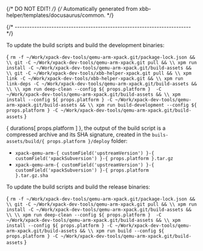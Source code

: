 {/* DO NOT EDIT! */}
{/* Automatically generated from xbb-helper/templates/docusaurus/common. */}




{/* ------------------------------------------------------------------------ */}

To update the build scripts and build the development binaries:

<CodeBlock language="sh"> {
`rm -f ~/Work/xpack-dev-tools/qemu-arm-xpack.git/package-lock.json && \\
git -C ~/Work/xpack-dev-tools/qemu-arm-xpack.git pull && \\
xpm run install -C ~/Work/xpack-dev-tools/qemu-arm-xpack.git/build-assets && \\
git -C ~/Work/xpack-dev-tools/xbb-helper-xpack.git pull && \\
xpm link -C ~/Work/xpack-dev-tools/xbb-helper-xpack.git && \\
xpm run link-deps -C ~/Work/xpack-dev-tools/qemu-arm-xpack.git/build-assets && \\
\\
xpm run deep-clean --config ${ props.platform }  -C ~/Work/xpack-dev-tools/qemu-arm-xpack.git/build-assets && \\
xpm install --config ${ props.platform } -C ~/Work/xpack-dev-tools/qemu-arm-xpack.git/build-assets && \\
xpm run build-development --config ${ props.platform } -C ~/Work/xpack-dev-tools/qemu-arm-xpack.git/build-assets`
} </CodeBlock>

{ durations[ props.platform ] }, the output of the build script is a compressed
archive and its SHA signature, created in
the <code>buils-assets/build/{ props.platform }/deploy</code> folder:

* <code>xpack-qemu-arm-{ customField('upstreamVersion') }-{ customField('xpackSubversion') }-{ props.platform }.tar.gz</code>
* <code>xpack-qemu-arm-{ customField('upstreamVersion') }-{ customField('xpackSubversion') }-{ props.platform }.tar.gz.sha</code>

To update the build scripts and build the release binaries:

<CodeBlock language="sh"> {
`rm -f ~/Work/xpack-dev-tools/qemu-arm-xpack.git/package-lock.json && \\
git -C ~/Work/xpack-dev-tools/qemu-arm-xpack.git pull && \\
xpm run install -C ~/Work/xpack-dev-tools/qemu-arm-xpack.git/build-assets && \\
\\
xpm run deep-clean --config ${ props.platform }  -C ~/Work/xpack-dev-tools/qemu-arm-xpack.git/build-assets && \\
xpm install --config ${ props.platform } -C ~/Work/xpack-dev-tools/qemu-arm-xpack.git/build-assets && \\
xpm run build --config ${ props.platform } -C ~/Work/xpack-dev-tools/qemu-arm-xpack.git/build-assets`
} </CodeBlock>
